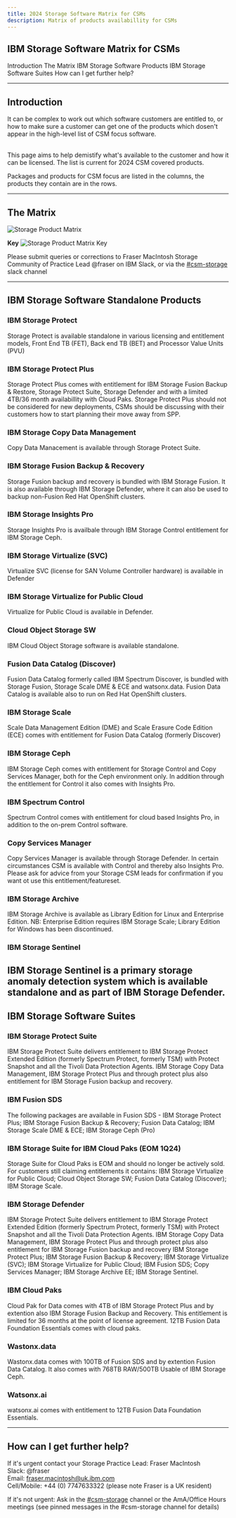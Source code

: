 ```yaml
---
title: 2024 Storage Software Matrix for CSMs
description: Matrix of products availabillity for CSMs
---
```


## IBM Storage Software Matrix for CSMs 


<AnchorLinks small>
  <AnchorLink>Introduction</AnchorLink>
  <AnchorLink>The Matrix</AnchorLink>
  <AnchorLink>IBM Storage Software Products</AnchorLink>
  <AnchorLink>IBM Storage Software Suites</AnchorLink>
  <AnchorLink>How can I get further help?</AnchorLink>
</AnchorLinks>

---

## Introduction 

It can be complex to work out which software customers are entitled to, or how to make sure a customer can get one of the products which dosen't appear in the high-level list of CSM focus software.<br/><br/>

This page aims to help demistify what's available to the customer and how it can be licensed. The list is current for 2024 CSM covered products.

Packages and products for CSM focus are listed in the columns, the products they contain are in the rows. 

---

## The Matrix


![Storage Product Matrix](./images/software-matrix-2024.png)

**Key**
![Storage Product Matrix Key](./images/software-matrix-key-2024.png)

<InlineNotification kind="info">
  Please submit queries or corrections to Fraser MacIntosh Storage Community of Practice Lead
  @fraser on IBM Slack, or via the <a href="https://ibm.enterprise.slack.com/archives/C04SZJSGDDG">#csm-storage</a> slack channel
</InlineNotification>


---

## IBM Storage Software Standalone Products


### IBM Storage Protect
Storage Protect is available standalone in various licensing and entitlement models, Front End TB (FET), Back end TB (BET) and Processor Value Units (PVU)
<br/>

### IBM Storage Protect Plus
Storage Protect Plus comes with entitlement for IBM Storage Fusion Backup & Restore, Storage Protect Suite, Storage Defender and with a limited 4TB/36 month availabillity with Cloud Paks. Storage Protect Plus should not be considered for new deployments, CSMs should be discussing with their customers how to start planning their move away from SPP.
<br/>

### IBM Storage Copy Data Management
Copy Data Manacement is available through Storage Protect Suite.
<br/>

### IBM Storage Fusion Backup & Recovery
Storage Fusion backup and recovery is bundled with IBM Storage Fusion. It is also available through IBM Storage Defender, where it can also be used to backup non-Fusion Red Hat OpenShift clusters.
<br/>

### IBM Storage Insights Pro
Storage Insights Pro is availbale through IBM Storage Control entitlement for IBM Storage Ceph.
<br/>

### IBM Storage Virtualize (SVC)
Virtualize SVC (license for SAN Volume Controller hardware) is available in Defender
<br/>

### IBM Storage Virtualize for Public Cloud
Virtualize for Public Cloud is available in Defender.
<br/>

### Cloud Object Storage SW
IBM Cloud Object Storage software is available standalone.
<br/>

### Fusion Data Catalog (Discover)
Fusion Data Catalog formerly called IBM Spectrum Discover, is bundled with Storage Fusion, Storage Scale DME & ECE and watsonx.data.
Fusion Data Catalog is available also to run on Red Hat OpenShift clusters.
<br/>

### IBM Storage Scale
Scale Data Management Edition (DME) and Scale Erasure Code Edition (ECE) comes with entitlement for Fusion Data Catalog (formerly Discover)
<br/>

### IBM Storage Ceph
IBM Storage Ceph comes with entitlement for Storage Control and Copy Services Manager, both for the Ceph environment only.
In addition through the entitlement for Control it also comes with Insights Pro.
<br/>

### IBM Spectrum Control
Spectrum Control comes with entitlement for cloud based Insights Pro, in addition to the on-prem Control software.
<br/>

### Copy Services Manager
Copy Services Manager is available through Storage Defender. In certain circumstances CSM is available with Control and thereby also Insights Pro. Please ask for advice from your Storage CSM leads for confirmation if you want ot use this entitlement/featureset.
<br/>

### IBM Storage Archive
IBM Storage Archive is available as Library Edition for Linux and Enterprise Edition.
NB: Enterprise Edition requires IBM Storage Scale; Library Edition for Windows has been discontinued.
<br/>

### IBM Storage Sentinel
IBM Storage Sentinel is a primary storage anomaly detection system which is available standalone and as part of IBM Storage Defender.
<br/>
---


## IBM Storage Software Suites


### IBM Storage Protect Suite
IBM Storage Protect Suite delivers entitlement to IBM Storage Protect Extended Edition (formerly Spectrum Protect, formerly TSM) with Protect Snapshot and all the Tivoli Data Protection Agents.
IBM Storage Copy Data Management, IBM Storage Protect Plus and through protect plus also entitlement for IBM Storage Fusion backup and recovery.
<br/>

### IBM Fusion SDS
The following packages are available in Fusion SDS - IBM Storage Protect Plus; IBM Storage Fusion Backup & Recovery; Fusion Data Catalog; IBM Storage Scale DME & ECE; IBM Storage Ceph (Pro)
<br/>

### IBM Storage Suite for IBM Cloud Paks (EOM 1Q24)
Storage Suite for Cloud Paks is EOM and should no longer be actively sold. For customers still claiming entitlements it contains:
IBM Storage Virtualize for Public Cloud; Cloud Object Storage SW; Fusion Data Catalog (Discover); IBM Storage Scale.
<br/>

### IBM Storage Defender
IBM Storage Protect Suite delivers entitlement to IBM Storage Protect Extended Edition (formerly Spectrum Protect, formerly TSM) with Protect Snapshot and all the Tivoli Data Protection Agents.
IBM Storage Copy Data Management, IBM Storage Protect Plus and through protect plus also entitlement for IBM Storage Fusion backup and recovery
IBM Storage Protect Plus; IBM Storage Fusion Backup & Recovery; IBM Storage Virtualize (SVC); IBM Storage Virtualize for Public Cloud; IBM Fusion SDS; Copy Services Manager; IBM Storage Archive EE; IBM Storage Sentinel.
<br/>

### IBM Cloud Paks
Cloud Pak for Data comes with 4TB of IBM Storage Protect Plus and by extention also IBM Storage Fusion Backup and Recovery. This entitlement is limited for 36 months at the point of license agreement.
12TB Fusion Data Foundation Essentials comes with cloud paks.
<br/>


### Wastonx.data
Wastonx.data comes with 100TB of Fusion SDS and by extention Fusion Data Catalog. It also comes with 768TB RAW/500TB Usable of IBM Storage Ceph.
<br/>

### Watsonx.ai 
watsonx.ai comes with entitlement to 12TB Fusion Data Foundation Essentials.
<br/>

---

## How can I get further help?

If it's urgent contact your Storage Practice Lead: Fraser MacIntosh <br/>
Slack: @fraser <br/>
Email: fraser.macintosh@uk.ibm.com <br/>
Cell/Mobile: +44 (0) 7747633322 (please note Fraser is a UK resident) <br/>

If it's not urgent: Ask in the [#csm-storage](https://ibm.enterprise.slack.com/archives/C04SZJSGDDG) channel or the AmA/Office Hours meetings (see pinned messages in the #csm-storage channel for details)




